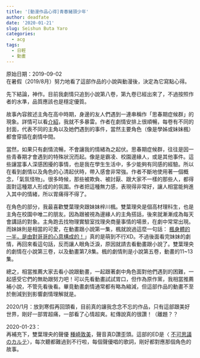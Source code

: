 ---
title: '[動漫作品心得]青春豬頭少年'
author: deadfate
date: '2020-01-21'
slug: Seishun Buta Yaro
categories:
  - acg
tags: 
  - 日輕
  - 動畫
---
原始日期：2019-09-02 <br>
在暑假（2019/8月）努力地看了這部作品的小說與動漫後，決定為它寫點心得。  

先下結論，神作。目前我劇情只追到小說第八卷，第九卷已經出來了，不過按照作者的水準，品質應該也是穩定優質。  

故事內容敘述主角在高中時期，身邊的友人們遇到一連串稱作「思春期症候群」的現象。詳情可以看[介紹](http://bit.ly/2lqraVl)，我就不多暴雷。作者在劇情安排上很順暢，每卷有不同的封面，代表不同的主角以及她們遇到的事件，當然主要角色（像是學姊或妹妹楓）都會穿插在劇情中間。  

當然，如果只有劇情流暢，不會讓我的情緒為之起伏。思春期症候群，往往是因一些青春期才會遇到的特殊狀況而起。像是是霸凌、校園邊緣人，或是其他事件。這些讓當事人深感困擾的事情，也是我在學生生活中，多少能夠有同感的經驗。所以在看到劇情以及角色的心清起伏時，帶入感會非常強。作者不斷地使用著一個概念，「氣氛怪物」。很多時候，那些被欺負、被討厭、跟大家不一樣的那些人，都得面對這種眾人形成的的氛圍。作者把這種無力感，表現得非常好，讓人相當能夠進入其中的情緒，所以胃痛得不得了。  

在角色的部分，我最喜歡雙葉理央跟妹妹梓川楓。雙葉理央是個高材理科生，也是主角在校園中唯二的朋友。因為跟被視為邊緣人的主角搭話，後來就漸漸成為每天會講話的對象。主角跑去找物理實驗室找理央商量事情的場景，在劇中常常出現。而妹妹則是相當的可愛，在動畫跟小說第一集，楓就說過這麼一句話： [楓身體的一半，是由對哥哥的心意構成的！](https://zh.moegirl.org/zh-tw/%E6%A2%93%E5%B7%9D%E6%9E%AB)」真的是萌到不行XD。不過後面看完妹妹的劇情，再回來看這句話，反而讓人眼角泛淚，原因就請去看動畫跟小說了。雙葉理央的劇情在小說第三卷，以及動畫第7,8集。楓的劇情則是小說第五卷，動畫的11~13集。  

總之，相當推薦大家去看小說跟動畫，一起跟著劇中角色面對他們遇到的困難，一起感受它們的無助跟努力吧！可以先看動畫試試胃口，但作為原作黨，我相當推薦補小說，不管先看後看。畢竟動畫劇情通常都有略為縮減，但這部作品的動畫不至於刪減到到影響劇情理解就是。  

2020/1月：放到寒假再回頭看，目前真的讓我念念不忘的作品，只有這部跟美好世界，剛好一部胃超痛，一部看了心情超爽。紅傳說真的很讚！（離題？？  

2020-01-23：  
再補充下，雙葉理央的聲優 [種崎敦美](https://zh.moegirl.org/%E7%A7%8D%E5%B4%8E%E6%95%A6%E7%BE%8E)，聲音真D讚歪頭。這部的ED是〈 [不可思議のカルテ](https://youtu.be/7lvDCMkjcsM)〉，每次聽都難過到不行啦，每個聲優唱的歌詞，剛好都對應那個角色的故事。